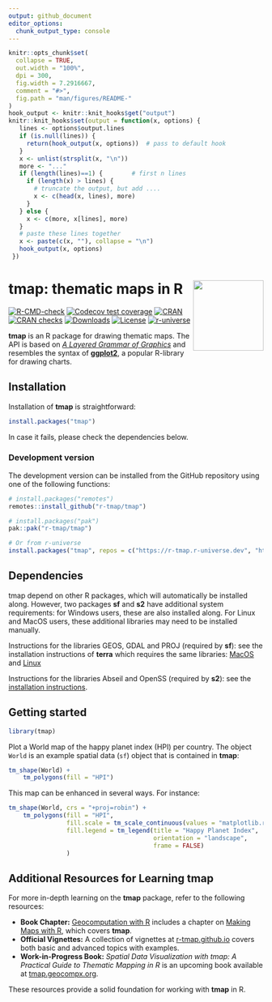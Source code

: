 ```yaml
---
output: github_document
editor_options: 
  chunk_output_type: console
---
```


```r
knitr::opts_chunk$set(
  collapse = TRUE,
  out.width = "100%",
  dpi = 300,
  fig.width = 7.2916667,
  comment = "#>",
  fig.path = "man/figures/README-"
)
hook_output <- knitr::knit_hooks$get("output")
knitr::knit_hooks$set(output = function(x, options) {
   lines <- options$output.lines
   if (is.null(lines)) {
     return(hook_output(x, options))  # pass to default hook
   }
   x <- unlist(strsplit(x, "\n"))
   more <- "..."
   if (length(lines)==1) {        # first n lines
     if (length(x) > lines) {
       # truncate the output, but add ....
       x <- c(head(x, lines), more)
     }
   } else {
     x <- c(more, x[lines], more)
   }
   # paste these lines together
   x <- paste(c(x, ""), collapse = "\n")
   hook_output(x, options)
 })
```

# tmap: thematic maps in R <img src="man/figures/logo.png" align="right" height="139" alt="" />

<!-- badges: start -->
[![R-CMD-check](https://github.com/r-tmap/tmap/actions/workflows/R-CMD-check.yaml/badge.svg)](https://github.com/r-tmap/tmap/actions/workflows/R-CMD-check.yaml)
[![Codecov test coverage](https://codecov.io/gh/r-tmap/tmap/branch/master/graph/badge.svg)](https://app.codecov.io/gh/r-tmap/tmap?branch=master)
[![CRAN](https://www.r-pkg.org/badges/version/tmap)](https://cran.r-project.org/package=tmap) 
[![CRAN checks](https://badges.cranchecks.info/worst/tmap.svg)](https://cran.r-project.org/web/checks/check_results_tmap.html)
[![Downloads](https://cranlogs.r-pkg.org/badges/tmap?color=brightgreen)](https://www.r-pkg.org:443/pkg/tmap)
[![License](https://img.shields.io/badge/License-GPL%20v3-brightgreen.svg?style=flat)](https://www.gnu.org/licenses/gpl-3.0.html)
[![r-universe](https://r-tmap.r-universe.dev/badges/tmap)](https://r-tmap.r-universe.dev/tmap)
<!-- badges: end -->

**tmap** is an R package for drawing thematic maps. The API is based on [*A Layered Grammar of Graphics*][4] and resembles the syntax of [**ggplot2**][3], a popular R-library for drawing charts.

## Installation

Installation of **tmap** is straightforward:

```r
install.packages("tmap")
```

In case it fails, please check the dependencies below.

### Development version

The development version can be installed from the GitHub repository using one of the following functions:

```r
# install.packages("remotes")
remotes::install_github("r-tmap/tmap")

# install.packages("pak")
pak::pak("r-tmap/tmap")

# Or from r-universe
install.packages("tmap", repos = c("https://r-tmap.r-universe.dev", "https://cloud.r-project.org"))
```

## Dependencies

tmap depend on other R packages, which will automatically be installed along. However, two packages **sf** and **s2** have additional system requirements: for Windows users, these are also installed along. For Linux and MacOS users, these additional libraries may need to be installed manually.

Instructions for the libraries GEOS, GDAL and PROJ (required by **sf**): see the installation instructions of **terra** which requires the same libraries: [MacOS](https://rspatial.github.io/terra/index.html?q=installation#macos) and [Linux](https://rspatial.github.io/terra/index.html?q=installation#linux)

Instructions for the libraries Abseil and OpenSS (required by **s2**): see the [installation instructions](https://r-spatial.github.io/s2/#installation).

## Getting started

```r
library(tmap)
```

Plot a World map of the happy planet index (HPI) per country.
The object `World` is an example spatial data (`sf`) object that is contained in **tmap**:

```r
tm_shape(World) +
	tm_polygons(fill = "HPI")
```

This map can be enhanced in several ways. 
For instance:

```r
tm_shape(World, crs = "+proj=robin") +
	tm_polygons(fill = "HPI",
				fill.scale = tm_scale_continuous(values = "matplotlib.rd_yl_bu"),
				fill.legend = tm_legend(title = "Happy Planet Index",
										orientation = "landscape", 
										frame = FALSE)
				)
```

<!--
## Online tmap course

3-6 June, organized jointly by [PRStats](https://www.prstats.org/course/visual-exploration-analysis-and-presentation-of-spatial-data-using-the-tmap-package-tmap01/) and [Instats](https://instats.org/seminar/spatial-data-analysis-and-visualization)
-->

## Additional Resources for Learning **tmap**

For more in-depth learning on the **tmap** package, refer to the following resources:  

- **Book Chapter:** [Geocomputation with R](https://r.geocompx.org/) includes a chapter on [Making Maps with R](https://r.geocompx.org/adv-map), which covers **tmap**.  
- **Official Vignettes:** A collection of vignettes at [r-tmap.github.io](https://r-tmap.github.io/tmap/articles/) covers both basic and advanced topics with examples.  
- **Work-in-Progress Book:** *Spatial Data Visualization with tmap: A Practical Guide to Thematic Mapping in R* is an upcoming book available at [tmap.geocompx.org](https://tmap.geocompx.org/).  

These resources provide a solid foundation for working with **tmap** in R.

[3]: https://cran.r-project.org/package=ggplot2
[4]: https://vita.had.co.nz/papers/layered-grammar.pdf
